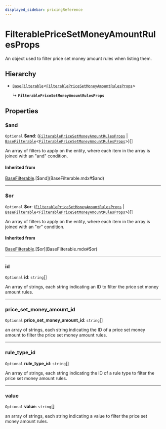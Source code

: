 ```yaml
---
displayed_sidebar: pricingReference
---
```


# FilterablePriceSetMoneyAmountRulesProps

An object used to filter price set money amount rules when listing them.

## Hierarchy

- [`BaseFilterable`](BaseFilterable.mdx)<[`FilterablePriceSetMoneyAmountRulesProps`](FilterablePriceSetMoneyAmountRulesProps.mdx)\>

  ↳ **`FilterablePriceSetMoneyAmountRulesProps`**

## Properties

### $and

 `Optional` **$and**: ([`FilterablePriceSetMoneyAmountRulesProps`](FilterablePriceSetMoneyAmountRulesProps.mdx) \| [`BaseFilterable`](BaseFilterable.mdx)<[`FilterablePriceSetMoneyAmountRulesProps`](FilterablePriceSetMoneyAmountRulesProps.mdx)\>)[]

An array of filters to apply on the entity, where each item in the array is joined with an "and" condition.

#### Inherited from

[BaseFilterable](BaseFilterable.mdx).[$and](BaseFilterable.mdx#$and)

___

### $or

 `Optional` **$or**: ([`FilterablePriceSetMoneyAmountRulesProps`](FilterablePriceSetMoneyAmountRulesProps.mdx) \| [`BaseFilterable`](BaseFilterable.mdx)<[`FilterablePriceSetMoneyAmountRulesProps`](FilterablePriceSetMoneyAmountRulesProps.mdx)\>)[]

An array of filters to apply on the entity, where each item in the array is joined with an "or" condition.

#### Inherited from

[BaseFilterable](BaseFilterable.mdx).[$or](BaseFilterable.mdx#$or)

___

### id

 `Optional` **id**: `string`[]

An array of strings, each string indicating an ID to filter the price set money amount rules.

___

### price\_set\_money\_amount\_id

 `Optional` **price\_set\_money\_amount\_id**: `string`[]

an array of strings, each string indicating the ID of a price set money amount to filter the price set money amount rules.

___

### rule\_type\_id

 `Optional` **rule\_type\_id**: `string`[]

An array of strings, each string indicating the ID of a rule type to filter the price set money amount rules.

___

### value

 `Optional` **value**: `string`[]

an array of strings, each string indicating a value to filter the price set money amount rules.
